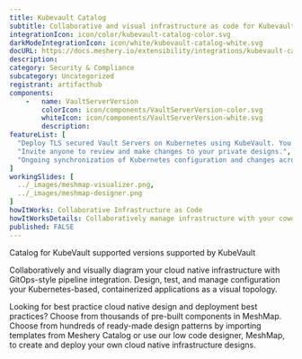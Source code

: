 ```yaml
---
title: Kubevault Catalog
subtitle: Collaborative and visual infrastructure as code for Kubevault Catalog
integrationIcon: icon/color/kubevault-catalog-color.svg
darkModeIntegrationIcon: icon/white/kubevault-catalog-white.svg
docURL: https://docs.meshery.io/extensibility/integrations/kubevault-catalog
description: 
category: Security & Compliance
subcategory: Uncategorized
registrant: artifacthub
components: 
	-	name: VaultServerVersion
		colorIcon: icon/components/VaultServerVersion-color.svg
		whiteIcon: icon/components/VaultServerVersion-white.svg
		description: 
featureList: [
  "Deploy TLS secured Vault Servers on Kubernetes using KubeVault. You can use cert-manager to manage VaultServer TLS or you can manage TLS with self-signed.",
  "Invite anyone to review and make changes to your private designs.",
  "Ongoing synchronization of Kubernetes configuration and changes across any number of clusters."
]
workingSlides: [
  ../_images/meshmap-visualizer.png,
  ../_images/meshmap-designer.png
]
howItWorks: Collaborative Infrastructure as Code
howItWorksDetails: Collaboratively manage infrastructure with your coworkers synchronously sharing the same designs.
published: FALSE
---
```

<p>
Catalog for KubeVault supported versions supported by KubeVault
</p>
<p>
    Collaboratively and visually diagram your cloud native infrastructure with GitOps-style pipeline integration. Design, test, and manage configuration your Kubernetes-based, containerized applications as a visual topology.
</p>
<p>
    Looking for best practice cloud native design and deployment best practices? Choose from thousands of pre-built components in MeshMap. Choose from hundreds of ready-made design patterns by importing templates from Meshery Catalog or use our low code designer, MeshMap, to create and deploy your own cloud native infrastructure designs.
</p>
